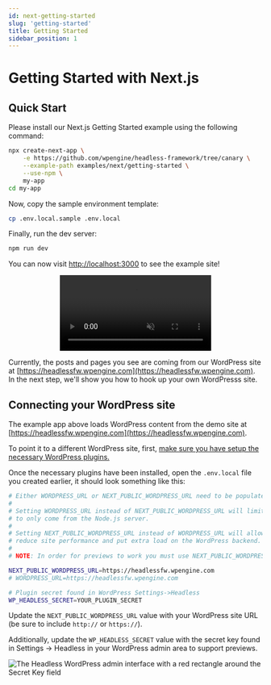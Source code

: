 ```yaml
---
id: next-getting-started
slug: 'getting-started'
title: Getting Started
sidebar_position: 1
---
```


# Getting Started with Next.js

## Quick Start

Please install our Next.js Getting Started example using the following command:

```bash
npx create-next-app \
    -e https://github.com/wpengine/headless-framework/tree/canary \
    --example-path examples/next/getting-started \
    --use-npm \
    my-app
cd my-app
```

Now, copy the sample environment template:

```bash
cp .env.local.sample .env.local
```

Finally, run the dev server:

```bash
npm run dev
```

You can now visit [http://localhost:3000](http://localhost:3000) to see the example site!

<p align="center">
    <video src="/docs/video/next/getting-started-next-example.mp4" muted autoPlay playsInline controls loop />
</p>

Currently, the posts and pages you see are coming from our WordPress site at [https://headlessfw.wpengine.com](https://headlessfw.wpengine.com). In the next step, we'll show you how to hook up your own WordPresss site.

## Connecting your WordPress site

The example app above loads WordPress content from the demo site at [https://headlessfw.wpengine.com](https://headlessfw.wpengine.com).

To point it to a different WordPress site, first, [make sure you have setup the necessary WordPress plugins.](/getting-started/setting-up-wordpress)

Once the necessary plugins have been installed, open the `.env.local` file you created earlier, it should look something like this:

```bash
# Either WORDPRESS_URL or NEXT_PUBLIC_WORDPRESS_URL need to be populated. Not both!
#
# Setting WORDPRESS_URL instead of NEXT_PUBLIC_WORDPRESS_URL will limit requests to the WordPress backend
# to only come from the Node.js server.
#
# Setting NEXT_PUBLIC_WORDPRESS_URL instead of WORDPRESS_URL will allow requests to come from the client-side which may
# reduce site performance and put extra load on the WordPress backend.
#
# NOTE: In order for previews to work you must use NEXT_PUBLIC_WORDPRESS_URL

NEXT_PUBLIC_WORDPRESS_URL=https://headlessfw.wpengine.com
# WORDPRESS_URL=https://headlessfw.wpengine.com

# Plugin secret found in WordPress Settings->Headless
WP_HEADLESS_SECRET=YOUR_PLUGIN_SECRET
```

Update the `NEXT_PUBLIC_WORDPRESS_URL` value with your WordPress site URL (be sure to include `http://` or `https://`).

Additionally, update the `WP_HEADLESS_SECRET` value with the secret key found in Settings → Headless in your WordPress admin area to support previews.

<img src="/docs/img/headless-admin-secret.png" alt="The Headless WordPress admin interface with a red rectangle around the Secret Key field" />
